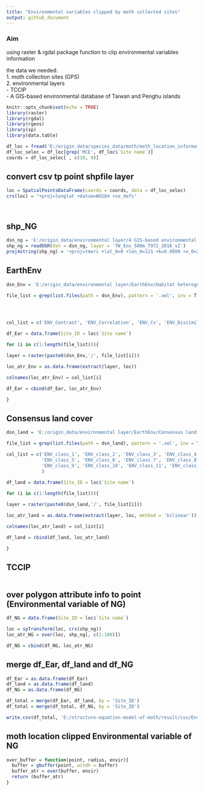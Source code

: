 ```yaml
---
title: "Environmental variables clipped by moth collected sites"
output: github_document
---
```


### Aim
using raster & rgdal package function to clip environmental variables information 

the data we needed:  
1. moth collection sites (GPS)  
2. environmental layers  
    - TCCIP  
    - A GIS-based environmental database of Taiwan and Penghu islands

```r
knitr::opts_chunk$set(echo = TRUE)
library(raster)
library(rgdal)
library(rgeos)
library(sp)
library(data.table)

```


```r

df_loc = fread('E:/origin_data/species_data/moth/moth_location_information.csv')
df_loc_selec = df_loc[grep('MCE', df_loc$`Site name`)]
coords = df_loc_selec[ , c(10, 9)]

```

## convert csv tp point shpfile layer


```r

loc = SpatialPointsDataFrame(coords = coords, data = df_loc_selec)
crs(loc) = "+proj=longlat +datum=WGS84 +no_defs"

```

## 
```r

```

## shp_NG

```r

dsn_ng = 'E:/origin_data/environmental layer/A GIS-based environmental database of Taiwan and Penghu islands'
shp_ng = readOGR(dsn = dsn_ng, layer = 'TW_Env_500m_T972_2016_v2')
proj4string(shp_ng) = '+proj=tmerc +lat_0=0 +lon_0=121 +k=0.9999 +x_0=250000 +y_0=0 +ellps=GRS80 +towgs84=0,0,0,0,0,0,0 +units=m +no_defs'

```

## EarthEnv

```r

dsn_Env = 'E:/origin_data/environmental layer/EarthEnv/Habitat heterogeneity'

file_list = grep(list.files(path = dsn_Env), pattern = '.xml', inv = T, value = T)




col_list = c('ENV_Contrast', 'ENV_Correlation', 'ENV_Cv', 'ENV_Dissimilarity','ENV_Entropy', 'ENV_Evenness', 'ENV_Homogeneity', 'ENV_Maximum','ENV_Range', 'ENV_Shannon', 'ENV_Simpson', 'ENV_Std', 'ENV_Uniformity','ENV_Variance')

df_Ear = data.frame(Site_ID = loc$`Site name`)
                     
for (i in c(1:length(file_list))){

layer = raster(paste0(dsn_Env,'/', file_list[i]))

loc_atr_Env = as.data.frame(extract(layer, loc))

colnames(loc_atr_Env) = col_list[i]

df_Ear = cbind(df_Ear, loc_atr_Env)

}

```


## Consensus land cover

```r

dsn_land = 'E:/origin_data/environmental layer/EarthEnv/Consensus land cover'

file_list = grep(list.files(path = dsn_land), pattern = '.xml', inv = T, value = T)

col_list = c('ENV_class_1', 'ENV_class_2', 'ENV_class_3', 'ENV_class_4',
             'ENV_class_5', 'ENV_class_6', 'ENV_class_7', 'ENV_class_8', 
             'ENV_class_9', 'ENV_class_10', 'ENV_class_11', 'ENV_class_12'
             )

df_land = data.frame(Site_ID = loc$`Site name`)
                     
for (i in c(1:length(file_list))){

layer = raster(paste0(dsn_land,'/', file_list[i]))

loc_atr_land = as.data.frame(extract(layer, loc, method = 'bilinear'))

colnames(loc_atr_land) = col_list[i]

df_land = cbind(df_land, loc_atr_land)

}


```


## TCCIP

```r



```

## over polygon attribute info to point (Environmental variable of NG)

```r

df_NG = data.frame(Site_ID = loc$`Site name`)

loc = spTransform(loc, crs(shp_ng))
loc_atr_NG = over(loc, shp_ng[, c(1:100)])

df_NG = cbind(df_NG, loc_atr_NG)

```

## merge df_Ear, df_land and df_NG

```r

df_Ear = as.data.frame(df_Ear)
df_land = as.data.frame(df_land)
df_NG = as.data.frame(df_NG)

df_total = merge(df_Ear, df_land, by = 'Site_ID')
df_total = merge(df_total, df_NG, by = 'Site_ID')

write.csv(df_total, 'E:/structure-equation-model-of-moth/result/csv/Env_variables.csv')

```

## moth location clipped Environmental variable of NG

```r

over_buffer = function(point, radius, envir){
  buffer = gbuffer(point, witdh = buffer)
  buffer_atr = over(buffer, envir)
  return (buffer_atr)
}

```

